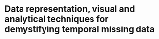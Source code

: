 # Data representation, visual and analytical techniques for demystifying temporal missing data {#ch:mists}

